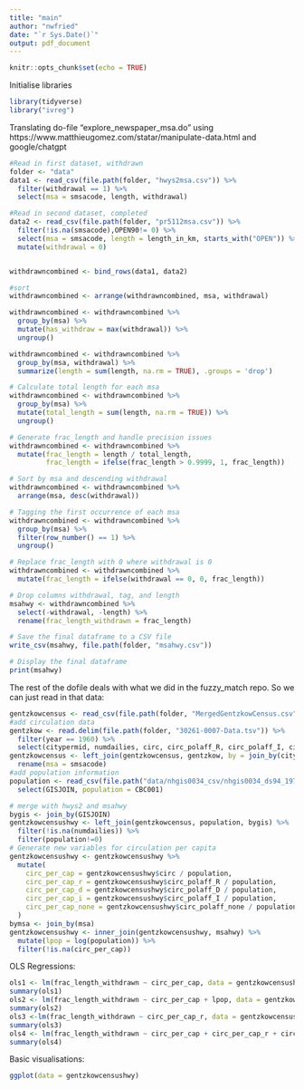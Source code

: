 ```yaml
---
title: "main"
author: "nwfried"
date: "`r Sys.Date()`"
output: pdf_document
---
```


```r
knitr::opts_chunk$set(echo = TRUE)
```

Initialise libraries
```r
library(tidyverse)
library("ivreg")
```

Translating do-file "explore_newspaper_msa.do" using https://www.matthieugomez.com/statar/manipulate-data.html and google/chatgpt
```r
#Read in first dataset, withdrawn
folder <- "data"
data1 <- read_csv(file.path(folder, "hwys2msa.csv")) %>% 
  filter(withdrawal == 1) %>%
  select(msa = smsacode, length, withdrawal)

#Read in second dataset, completed
data2 <- read_csv(file.path(folder, "pr5112msa.csv")) %>%
  filter(!is.na(smsacode),OPEN90!= 0) %>%
  select(msa = smsacode, length = length_in_km, starts_with("OPEN")) %>%
  mutate(withdrawal = 0)


withdrawncombined <- bind_rows(data1, data2)

#sort
withdrawncombined <- arrange(withdrawncombined, msa, withdrawal)

withdrawncombined <- withdrawncombined %>%
  group_by(msa) %>%
  mutate(has_withdraw = max(withdrawal)) %>%
  ungroup()

withdrawncombined <- withdrawncombined %>%
  group_by(msa, withdrawal) %>%
  summarize(length = sum(length, na.rm = TRUE), .groups = 'drop')

# Calculate total length for each msa
withdrawncombined <- withdrawncombined %>%
  group_by(msa) %>%
  mutate(total_length = sum(length, na.rm = TRUE)) %>%
  ungroup()

# Generate frac_length and handle precision issues
withdrawncombined <- withdrawncombined %>%
  mutate(frac_length = length / total_length,
         frac_length = ifelse(frac_length > 0.9999, 1, frac_length))

# Sort by msa and descending withdrawal
withdrawncombined <- withdrawncombined %>%
  arrange(msa, desc(withdrawal))

# Tagging the first occurrence of each msa
withdrawncombined <- withdrawncombined %>%
  group_by(msa) %>%
  filter(row_number() == 1) %>%
  ungroup()

# Replace frac_length with 0 where withdrawal is 0
withdrawncombined <- withdrawncombined %>%
  mutate(frac_length = ifelse(withdrawal == 0, 0, frac_length))

# Drop columns withdrawal, tag, and length
msahwy <- withdrawncombined %>%
  select(-withdrawal, -length) %>%
  rename(frac_length_withdrawn = frac_length)

# Save the final dataframe to a CSV file
write_csv(msahwy, file.path(folder, "msahwy.csv"))

# Display the final dataframe
print(msahwy)
```
The rest of the dofile deals with what we did in the fuzzy_match repo. So we can just read in that data:
```r
gentzkowcensus <- read_csv(file.path(folder, "MergedGentzkowCensus.csv"))
#add circulation data
gentzkow <- read.delim(file.path(folder, "30261-0007-Data.tsv")) %>% 
  filter(year == 1960) %>% 
  select(citypermid, numdailies, circ, circ_polaff_R, circ_polaff_I, circ_polaff_D, circ_polaff_none, circ_exlast, circ_exnext)
gentzkowcensus <- left_join(gentzkowcensus, gentzkow, by = join_by(citypermid)) %>%
  rename(msa = smsacode)
#add population information
population <- read_csv(file.path("data/nhgis0034_csv/nhgis0034_ds94_1970_place.csv")) %>%
  select(GISJOIN, population = CBC001)
```
```r
# merge with hwys2 and msahwy
bygis <- join_by(GISJOIN)
gentzkowcensushwy <- left_join(gentzkowcensus, population, bygis) %>% 
  filter(!is.na(numdailies)) %>%
  filter(population!=0)
# Generate new variables for circulation per capita
gentzkowcensushwy <- gentzkowcensushwy %>%
  mutate(
    circ_per_cap = gentzkowcensushwy$circ / population,
    circ_per_cap_r = gentzkowcensushwy$circ_polaff_R / population,
    circ_per_cap_d = gentzkowcensushwy$circ_polaff_D / population,
    circ_per_cap_i = gentzkowcensushwy$circ_polaff_I / population,
    circ_per_cap_none = gentzkowcensushwy$circ_polaff_none / population
  )
bymsa <- join_by(msa)
gentzkowcensushwy <- inner_join(gentzkowcensushwy, msahwy) %>%
  mutate(lpop = log(population)) %>%
  filter(!is.na(circ_per_cap))
```



OLS Regressions:
```r
ols1 <- lm(frac_length_withdrawn ~ circ_per_cap, data = gentzkowcensushwy)
summary(ols1)
ols2 <- lm(frac_length_withdrawn ~ circ_per_cap + lpop, data = gentzkowcensushwy)
summary(ols2)
ols3 <-lm(frac_length_withdrawn ~ circ_per_cap_r, data = gentzkowcensushwy)
summary(ols3)
ols4 <- lm(frac_length_withdrawn ~ circ_per_cap + circ_per_cap_r + circ_per_cap_d + circ_per_cap_i + lpop, data = gentzkowcensushwy)
summary(ols4)
```
Basic visualisations:
```r
ggplot(data = gentzkowcensushwy)
```

